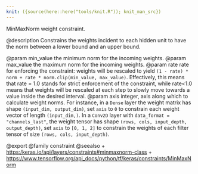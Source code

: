 ```yaml
---
knit: ({source(here::here("tools/knit.R")); knit_man_src})
---
```

MinMaxNorm weight constraint.

@description
Constrains the weights incident to each hidden unit
to have the norm between a lower bound and an upper bound.

@param min_value the minimum norm for the incoming weights.
@param max_value the maximum norm for the incoming weights.
@param rate rate for enforcing the constraint: weights will be
    rescaled to yield
    `(1 - rate) * norm + rate * norm.clip(min_value, max_value)`.
    Effectively, this means that rate = 1.0 stands for strict
    enforcement of the constraint, while rate<1.0 means that
    weights will be rescaled at each step to slowly move
    towards a value inside the desired interval.
@param axis integer, axis along which to calculate weight norms.
    For instance, in a `Dense` layer the weight matrix
    has shape `(input_dim, output_dim)`,
    set `axis` to `0` to constrain each weight vector
    of length `(input_dim,)`.
    In a `Conv2D` layer with `data_format = "channels_last"`,
    the weight tensor has shape
    `(rows, cols, input_depth, output_depth)`,
    set `axis` to `[0, 1, 2]`
    to constrain the weights of each filter tensor of size
    `(rows, cols, input_depth)`.

@export
@family constraint
@seealso
+ <https:/keras.io/api/layers/constraints#minmaxnorm-class>
+ <https://www.tensorflow.org/api_docs/python/tf/keras/constraints/MinMaxNorm>
